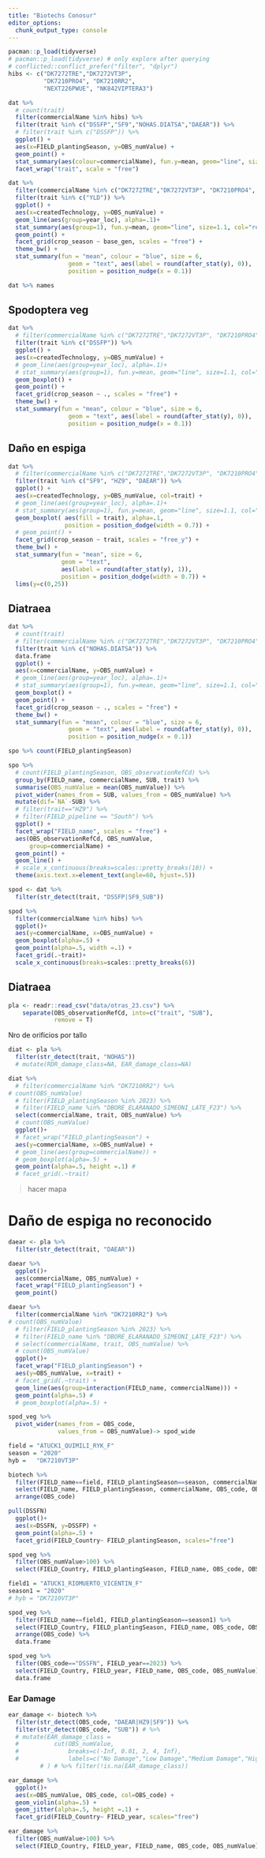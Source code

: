 ```yaml
---
title: "Biotechs Conosur"
editor_options: 
  chunk_output_type: console
---
```


```r
pacman::p_load(tidyverse)
# pacman::p_load(tidyverse) # only explore after querying 
# conflicted::conflict_prefer("filter", "dplyr")
hibs <- c("DK7272TRE","DK7272VT3P", 
          "DK7210PRO4", "DK7210RR2",  
          "NEXT226PWUE", "NK842VIPTERA3")

```


```r
dat %>% 
  # count(trait) 
  filter(commercialName %in% hibs) %>%   
  filter(trait %in% c("DSSFP","SF9","NOHAS.DIATSA","DAEAR")) %>%
  # filter(trait %in% c("DSSFP")) %>% 
  ggplot() + 
  aes(x=FIELD_plantingSeason, y=OBS_numValue) + 
  geom_point() +
  stat_summary(aes(colour=commercialName), fun.y=mean, geom="line", size=1.1) +
  facet_wrap("trait", scale = "free")
```


```r
dat %>% 
  filter(commercialName %in% c("DK7272TRE","DK7272VT3P", "DK7210PRO4", "DK7210RR2")) %>%   
  filter(trait %in% c("YLD")) %>% 
  ggplot() + 
  aes(x=createdTechnology, y=OBS_numValue) + 
  geom_line(aes(group=year_loc), alpha=.1)+
  stat_summary(aes(group=1), fun.y=mean, geom="line", size=1.1, col="red") +
  geom_point() + 
  facet_grid(crop_season ~ base_gen, scales = "free") + 
  theme_bw() +
  stat_summary(fun = "mean", colour = "blue", size = 6,
                 geom = "text", aes(label = round(after_stat(y), 0)),
                 position = position_nudge(x = 0.1))
```

```r
dat %>% names
```

## Spodoptera veg

```r
dat %>% 
  # filter(commercialName %in% c("DK7272TRE","DK7272VT3P", "DK7210PRO4", "DK7210RR2")) %>%   
  filter(trait %in% c("DSSFP")) %>% 
  ggplot() + 
  aes(x=createdTechnology, y=OBS_numValue) + 
  # geom_line(aes(group=year_loc), alpha=.1)+
  # stat_summary(aes(group=1), fun.y=mean, geom="line", size=1.1, col="red") +
  geom_boxplot() + 
  geom_point() + 
  facet_grid(crop_season ~ ., scales = "free") + 
  theme_bw() +
  stat_summary(fun = "mean", colour = "blue", size = 6,
                 geom = "text", aes(label = round(after_stat(y), 0)),
                 position = position_nudge(x = 0.1))

```

## Daño en espiga

```r
dat %>% 
  # filter(commercialName %in% c("DK7272TRE","DK7272VT3P", "DK7210PRO4", "DK7210RR2")) %>%   
  filter(trait %in% c("SF9", "HZ9", "DAEAR")) %>% 
  ggplot() + 
  aes(x=createdTechnology, y=OBS_numValue, col=trait) + 
  # geom_line(aes(group=year_loc), alpha=.1)+
  # stat_summary(aes(group=1), fun.y=mean, geom="line", size=1.1, col="red") +
  geom_boxplot( aes(fill = trait), alpha=.1, 
                position = position_dodge(width = 0.7)) + 
  # geom_point() + 
  facet_grid(crop_season ~ trait, scales = "free_y") + 
  theme_bw() +
  stat_summary(fun = "mean", size = 6,
               geom = "text", 
               aes(label = round(after_stat(y), 1)),
               position = position_dodge(width = 0.7)) + 
  lims(y=c(0,25))

```

## Diatraea

```r
dat %>% 
  # count(trait)
  # filter(commercialName %in% c("DK7272TRE","DK7272VT3P", "DK7210PRO4", "DK7210RR2")) %>%   
  filter(trait %in% c("NOHAS.DIATSA")) %>% 
  data.frame
  ggplot() + 
  aes(x=commercialName, y=OBS_numValue) + 
  # geom_line(aes(group=year_loc), alpha=.1)+
  # stat_summary(aes(group=1), fun.y=mean, geom="line", size=1.1, col="red") +
  geom_boxplot() + 
  geom_point() + 
  facet_grid(crop_season ~ ., scales = "free") + 
  theme_bw() +
  stat_summary(fun = "mean", colour = "blue", size = 6,
                 geom = "text", aes(label = round(after_stat(y), 0)),
                 position = position_nudge(x = 0.1))

```




```r
spo %>% count(FIELD_plantingSeason) 
```

```r
spo %>% 
  # count(FIELD_plantingSeason, OBS_observationRefCd) %>% 
  group_by(FIELD_name, commercialName, SUB, trait) %>% 
  summarise(OBS_numValue = mean(OBS_numValue)) %>% 
  pivot_wider(names_from = SUB, values_from = OBS_numValue) %>% 
  mutate(dif=`NA`-SUB) %>% 
  # filter(trait=="HZ9") %>% 
  # filter(FIELD_pipeline == "South") %>% 
  ggplot() + 
  facet_wrap("FIELD_name", scales = "free") + 
  aes(OBS_observationRefCd, OBS_numValue, 
      group=commercialName) + 
  geom_point() + 
  geom_line() +
  # scale_x_continuous(breaks=scales::pretty_breaks(10)) + 
  theme(axis.text.x=element_text(angle=60, hjust=.5))
```

```r
spod <- dat %>% 
  filter(str_detect(trait, "DSSFP|SF9_SUB")) 
```

```r


spod %>% 
  filter(commercialName %in% hibs) %>% 
  ggplot()+
  aes(y=commercialName, x=OBS_numValue) +
  geom_boxplot(alpha=.5) +
  geom_point(alpha=.5, width =.1) + 
  facet_grid(.~trait)+
  scale_x_continuous(breaks=scales::pretty_breaks(6))
```

## Diatraea

```r
pla <- readr::read_csv("data/otras_23.csv") %>% 
    separate(OBS_observationRefCd, into=c("trait", "SUB"), 
             remove = T) 
```

Nro de orificios por tallo

```r
diat <- pla %>%  
  filter(str_detect(trait, "NOHAS"))  
  # mutate(RDR_damage_class=NA, EAR_damage_class=NA)
```

```r
diat %>% 
  # filter(commercialName %in% "DK7210RR2") %>%
# count(OBS_numValue)
  # filter(FIELD_plantingSeason %in% 2023) %>%
  # filter(FIELD_name %in% "DBORE_ELARANADO_SIMEONI_LATE_F23") %>% 
  select(commercialName, trait, OBS_numValue) %>% 
  # count(OBS_numValue)
  ggplot()+
  # facet_wrap("FIELD_plantingSeason") +
  aes(y=commercialName, x=OBS_numValue) +
  # geom_line(aes(group=commercialName)) +
  # geom_boxplot(alpha=.5) +
  geom_point(alpha=.5, height =.1) #  
  # facet_grid(.~trait)
```

> hacer mapa

# Daño de espiga no reconocido

```r
daear <- pla %>% 
  filter(str_detect(trait, "DAEAR")) 
```

```r
daear %>% 
  ggplot()+
  aes(commercialName, OBS_numValue) + 
  facet_wrap("FIELD_plantingSeason") +
  geom_point() 
```

```r
daear %>% 
  filter(commercialName %in% "DK7210RR2") %>%
# count(OBS_numValue)
  # filter(FIELD_plantingSeason %in% 2023) %>%
  # filter(FIELD_name %in% "DBORE_ELARANADO_SIMEONI_LATE_F23") %>%
  # select(commercialName, trait, OBS_numValue) %>%
  # count(OBS_numValue)
  ggplot()+
  facet_wrap("FIELD_plantingSeason") +
  aes(y=OBS_numValue, x=trait) +
  # facet_grid(.~trait) +
  geom_line(aes(group=interaction(FIELD_name, commercialName))) +  
  geom_point(alpha=.5) #
  # geom_boxplot(alpha=.5) +
```


```r
spod_veg %>% 
  pivot_wider(names_from = OBS_code, 
              values_from = OBS_numValue)-> spod_wide
```


```r
field = "ATUCK1_QUIMILI_RYK_F"	
season = "2020"	
hyb =	"DK7210VT3P"

biotech %>% 
  filter(FIELD_name==field, FIELD_plantingSeason==season, commercialName==hyb) %>% 
  select(FIELD_name, FIELD_plantingSeason, commercialName, OBS_code, OBS_numValue) %>% 
  arrange(OBS_code)
```

```r
pull(DSSFN)
  ggplot()+
  aes(x=DSSFN, y=DSSFP) +
  geom_point(alpha=.5) + 
  facet_grid(FIELD_Country~ FIELD_plantingSeason, scales="free")
```

```r
spod_veg %>% 
  filter(OBS_numValue>100) %>% 
  select(FIELD_Country, FIELD_plantingSeason, FIELD_name, OBS_code, OBS_numValue)

field1 = "ATUCK1_RIOMUERTO_VICENTIN_F"	
season1 = "2020"	
# hyb =	"DK7210VT3P"

spod_veg %>% 
  filter(FIELD_name==field1, FIELD_plantingSeason==season1) %>% 
  select(FIELD_Country, FIELD_plantingSeason, FIELD_name, OBS_code, OBS_numValue) %>% 
  arrange(OBS_code) %>% 
  data.frame
```

```r
spod_veg %>% 
  filter(OBS_code=="DSSFN", FIELD_year==2023) %>% 
  select(FIELD_Country, FIELD_year, FIELD_name, OBS_code, OBS_numValue) %>% 
  data.frame

```

### Ear Damage

```r
ear_damage <- biotech %>% 
  filter(str_detect(OBS_code, "DAEAR|HZ9|SF9")) %>%
  filter(str_detect(OBS_code, "SUB")) # %>%
  # mutate(EAR_damage_class =
  #          cut(OBS_numValue, 
  #              breaks=c(-Inf, 0.01, 2, 4, Inf), 
  #              labels=c("No Damage","Low Damage","Medium Damage","High Damage"))
         # ) # %>% filter(!is.na(EAR_damage_class))
```

```r
ear_damage %>% 
  ggplot()+
  aes(x=OBS_numValue, OBS_code, col=OBS_code) +
  geom_violin(alpha=.5) + 
  geom_jitter(alpha=.5, height =.1) + 
  facet_grid(FIELD_Country~ FIELD_year, scales="free")
```

```r
ear_damage %>% 
  filter(OBS_numValue>100) %>% 
  select(FIELD_Country, FIELD_year, FIELD_name, OBS_code, OBS_numValue)
```

